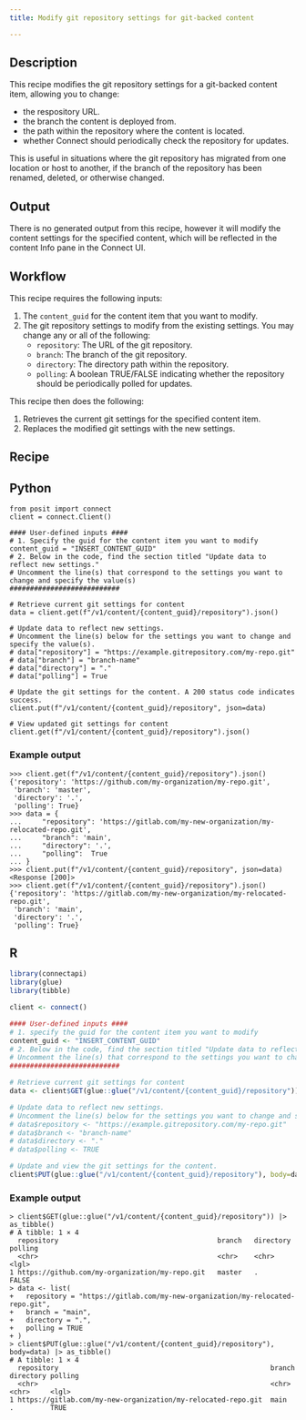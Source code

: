 ```yaml
---
title: Modify git repository settings for git-backed content

---
```


## Description

This recipe modifies the git repository settings for a git-backed content item, allowing you to change:

- the respository URL.
- the branch the content is deployed from.
- the path within the repository where the content is located.
- whether Connect should periodically check the repository for updates.

 This is useful in situations where the git repository has migrated from one location or host to another, if the branch of the repository has been renamed, deleted, or otherwise changed.

## Output

There is no generated output from this recipe, however it will modify the content settings for the specified content, which will be reflected in the content Info pane in the Connect UI.

## Workflow

This recipe requires the following inputs:

1. The `content_guid` for the content item that you want to modify.
2. The git repository settings to modify from the existing settings. You may change any or all of the following:
    - `repository`: The URL of the git repository.
    - `branch`: The branch of the git repository.
    - `directory`: The directory path within the repository.
    - `polling`: A boolean TRUE/FALSE indicating whether the repository should be periodically polled for updates.

This recipe then does the following:

1. Retrieves the current git settings for the specified content item.
2. Replaces the modified git settings with the new settings.

## Recipe

:::{.panel-tabset group="language"}

## Python

```.python
from posit import connect
client = connect.Client()

#### User-defined inputs ####
# 1. Specify the guid for the content item you want to modify
content_guid = "INSERT_CONTENT_GUID"
# 2. Below in the code, find the section titled "Update data to reflect new settings."
# Uncomment the line(s) that correspond to the settings you want to change and specify the value(s)
###########################

# Retrieve current git settings for content
data = client.get(f"/v1/content/{content_guid}/repository").json()

# Update data to reflect new settings.
# Uncomment the line(s) below for the settings you want to change and specify the value(s).
# data["repository"] = "https://example.gitrepository.com/my-repo.git"
# data["branch"] = "branch-name"
# data["directory"] = "."
# data["polling"] = True

# Update the git settings for the content. A 200 status code indicates success.
client.put(f"/v1/content/{content_guid}/repository", json=data)

# View updated git settings for content
client.get(f"/v1/content/{content_guid}/repository").json()

```
### Example output

```
>>> client.get(f"/v1/content/{content_guid}/repository").json()
{'repository': 'https://github.com/my-organization/my-repo.git',
 'branch': 'master',
 'directory': '.',
 'polling': True}
>>> data = {
...     "repository": 'https://gitlab.com/my-new-organization/my-relocated-repo.git',
...     "branch": 'main',
...     "directory": '.',
...     "polling":  True
... }
>>> client.put(f"/v1/content/{content_guid}/repository", json=data)
<Response [200]>
>>> client.get(f"/v1/content/{content_guid}/repository").json()
{'repository': 'https://gitlab.com/my-new-organization/my-relocated-repo.git',
 'branch': 'main',
 'directory': '.',
 'polling': True}
```

## R

```.r
library(connectapi)
library(glue)
library(tibble)

client <- connect()

#### User-defined inputs ####
# 1. specify the guid for the content item you want to modify
content_guid <- "INSERT_CONTENT_GUID"
# 2. Below in the code, find the section titled "Update data to reflect new settings."
# Uncomment the line(s) that correspond to the settings you want to change and specify the value(s)
###########################

# Retrieve current git settings for content
data <- client$GET(glue::glue("/v1/content/{content_guid}/repository"))

# Update data to reflect new settings.
# Uncomment the line(s) below for the settings you want to change and specify the value(s).
# data$repository <- "https://example.gitrepository.com/my-repo.git"
# data$branch <- "branch-name"
# data$directory <- "."
# data$polling <- TRUE

# Update and view the git settings for the content.
client$PUT(glue::glue("/v1/content/{content_guid}/repository"), body=data) |> as_tibble()

```

### Example output

```
> client$GET(glue::glue("/v1/content/{content_guid}/repository")) |> as_tibble()
# A tibble: 1 × 4
  repository                                       branch   directory polling
  <chr>                                            <chr>    <chr>     <lgl>
1 https://github.com/my-organization/my-repo.git   master   .         FALSE
> data <- list(
+   repository = "https://gitlab.com/my-new-organization/my-relocated-repo.git",
+   branch = "main",
+   directory = ".",
+   polling = TRUE
+ )
> client$PUT(glue::glue("/v1/content/{content_guid}/repository"), body=data) |> as_tibble()
# A tibble: 1 × 4
  repository                                                    branch directory polling
  <chr>                                                         <chr>  <chr>     <lgl>
1 https://gitlab.com/my-new-organization/my-relocated-repo.git  main   .         TRUE

```

:::
